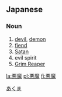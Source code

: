 ==Japanese== 
{{ja-kanjtiab|悪|魔}}

===Noun===
{{ja-noun|k|hira=あくま|rom=akuma}}

# [[devil]], [[demon]]
# [[fiend]]
# [[Satan]]
# evil spirit
# [[Grim Reaper]]
[[Category:ja:Religion|あくま]]

[[la:悪魔]]
[[pl:悪魔]]
[[fi:悪魔]]